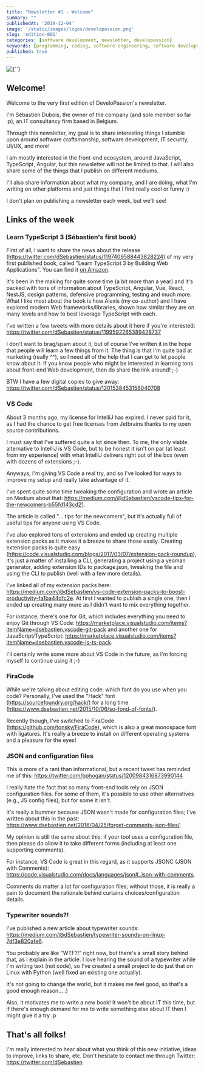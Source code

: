 ```yaml
---
title: "Newsletter #1 - Welcome"
summary: ""
publishedAt: '2019-12-04'
image: '/static/images/logos/developassion.png'
slug: 'edition-001'
categories: [software development, newsletter, developassion]
keywords: [programming, coding, software engineering, software development, it, newsletter]
published: true
---
```


<BlogPostCenteredContent>
  <Image
    alt={``}
    src={`/static/images/logos/developassion.png`}
    width={480}
    height={270}
    priority
  />
</BlogPostCenteredContent>

## Welcome!

Welcome to the very first edition of DeveloPassion's newsletter.

I'm Sébastien Dubois, the owner of the company (and sole member so far :p), an IT consultancy firm based in Belgium.

Through this newsletter, my goal is to share interesting things I stumble upon around software craftsmanship, software development, IT security, UI/UX, and more!

I am mostly interested in the front-end ecosystem, around JavaScript, TypeScript, Angular, but this newsletter will not be limited to that. I will also share some of the things that I publish on different mediums.

I'll also share information about what my company, and I are doing, what I'm writing on other platforms and just things that I find really cool or funny :)

I don't plan on publishing a newsletter each week, but we'll see!

## Links of the week

### Learn TypeScript 3 (Sébastien's first book)

First of all, I want to share the news about the release (https://twitter.com/dSebastien/status/1197409588443828224) of my very first published book, called "Learn TypeScript 3 by Building Web Applications". You can find it [on Amazon](https://www.amazon.com/gp/product/B081FB89BL?tag=dsebastien00-20).

It's been in the making for quite some time (a bit more than a year) and it's packed with tons of information about TypeScript, Angular, Vue, React, NestJS, design patterns, defensive programming, testing and much more. What I like most about the book is how Alexis (my co-author) and I have explored modern Web frameworks/libraries, shown how similar they are on many levels and how to best leverage TypeScript with each.

I've written a few tweets with more details about it here if you're interested: https://twitter.com/dSebastien/status/1199592265389428737

I don't want to brag/spam about it, but of course I've written it in the hope that people will learn a few things from it. The thing is that I'm quite bad at marketing (really ^^), so I need all of the help that I can get to let people know about it. If you know people who might be interested in learning tons about front-end Web development, then do share the link around! ;-)

BTW I have a few digital copies to give away: https://twitter.com/dSebastien/status/1201538453156040708

### VS Code

About 3 months ago, my license for IntelliJ has expired. I never paid for it, as I had the chance to get free licenses from Jetbrains thanks to my open source contributions.

I must say that I've suffered quite a lot since then. To me, the only viable alternative to IntelliJ is VS Code, but to be honest it isn't on par (at least from my experience) with what IntelliJ delivers right out of the box (even with dozens of extensions ;-).

Anyways, I'm giving VS Code a real try, and so I've looked for ways to improve my setup and really take advantage of it.

I've spent quite some time tweaking the configuration and wrote an article on Medium about that: https://medium.com/@dSebastien/vscode-tips-for-the-newcomers-b55fd143cd21.

The article is called "... tips for the newcomers", but it's actually full of useful tips for anyone using VS Code.

I've also explored tons of extensions and ended up creating multiple extension packs as it makes it a breeze to share those easily. Creating extension packs is quite easy (https://code.visualstudio.com/blogs/2017/03/07/extension-pack-roundup), it's just a matter of installing a CLI, generating a project using a yeoman generator, adding extension IDs to package.json, tweaking the file and using the CLI to publish (well with a few more details).

I've linked all of my extension packs here: https://medium.com/@dSebastien/vs-code-extension-packs-to-boost-productivity-fa1ba44dfc2e. At first I wanted to publish a single one, then I ended up creating many more as I didn't want to mix everything together.

For instance, there's one for Git, which includes everything you need to enjoy Git through VS Code: https://marketplace.visualstudio.com/items?itemName=dsebastien.vscode-git-pack and another one for JavaScript/TypeScript: https://marketplace.visualstudio.com/items?itemName=dsebastien.vscode-js-ts-pack.

I'll certainly write some more about VS Code in the future, as I'm forcing myself to continue using it ;-)

### FiraCode

While we're talking about editing code: which font do you use when you code?
Personally, I've used the "Hack" font (https://sourcefoundry.org/hack/) for a long time (https://www.dsebastien.net/2015/10/06/so-fond-of-fonts/).

Recently though, I've switched to FiraCode (https://github.com/tonsky/FiraCode), which is also a great monospace font with ligatures. It's really a breeze to install on different operating systems and a pleasure for the eyes!

### JSON and configuration files

This is more of a rant than informational, but a recent tweet has reminded me of this: https://twitter.com/bphogan/status/1200984316873990144

I really hate the fact that so many front-end tools rely on JSON configuration files. For some of them, it's possible to use other alternatives (e.g., JS config files), but for some it isn't.

It's really a bummer because JSON wasn't made for configuration files; I've written about this in the past: https://www.dsebastien.net/2016/04/25/forget-comments-json-files/.

My opinion is still the same about this: if your tool uses a configuration file, then please do allow it to take different forms (including at least one supporting comments).

For instance, VS Code is great in this regard, as it supports JSONC (JSON with Comments): https://code.visualstudio.com/docs/languages/json#_json-with-comments.

Comments do matter a lot for configuration files; without those, it is really a pain to document the rationale behind curtains choices/configuration details.

### Typewriter sounds?!

I've published a new article about typewriter sounds: https://medium.com/@dSebastien/typewriter-sounds-on-linux-7df3e820afe6.

You probably are like "WTF?!" right now, but there's a small story behind that, as I explain in the article. I love hearing the sound of a typewriter while I'm writing text (not code), so I've created a small project to do just that on Linux with Python (well fixed an existing one actually).

It's not going to change the world, but it makes me feel good, so that's a good enough reason... :)

Also, it motivates me to write a new book! It won't be about IT this time, but if there's enough demand for me to write something else about IT then I might give it a try :p

## That's all folks!

I'm really interested to hear about what you think of this new initiative, ideas to improve, links to share, etc. Don't hesitate to contact me through Twitter: https://twitter.com/dSebastien

<BlogPostSignature />
